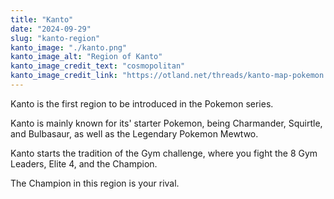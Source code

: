 ```yaml
---
title: "Kanto"
date: "2024-09-29"
slug: "kanto-region"
kanto_image: "./kanto.png"
kanto_image_alt: "Region of Kanto"
kanto_image_credit_text: "cosmopolitan"
kanto_image_credit_link: "https://otland.net/threads/kanto-map-pokemon.238321/"
---
```


Kanto is the first region to be introduced in the Pokemon series. 

Kanto is mainly known for its' starter Pokemon, being Charmander, Squirtle, and Bulbasaur, as well as the Legendary Pokemon Mewtwo.

Kanto starts the tradition of the Gym challenge, where you fight the 8 Gym Leaders, Elite 4, and the Champion.

The Champion in this region is your rival.